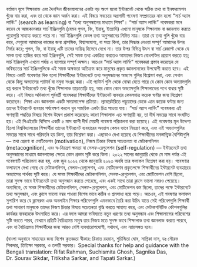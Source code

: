 বর্তমান যুগে শিক্ষালাভ এবং দৈনন্দিন জীবনযাপনের একটা বড় অংশ হলো ইন্টারনেট থেকে সঠিক তথ্য বা ইনফরমেশন খুঁজে বার করা, এবং তা থেকে জ্ঞান অর্জন করা। 
এই বিষয়ে সবচেয়ে অগ্রগামী গবেষণা সম্প্রদায়ের নাম হলো "সার্চ অ্যাস লার্নিং" (search as learning) বা "তথ্য অনুসন্ধানের মাধ্যমে শিক্ষা"। 
"সার্চ অ্যাস লার্নিং" গবেষকরা মনে করেন যে আজকালকার সার্চ ইঞ্জিনগুলি (যেমন গুগল, বিং, ইয়াহু, ইত্যাদি) এখনো মানুষকে শিক্ষালাভ বা জ্ঞানলাভ করতে পুরোপুরি সাহায্য করতে পারে না। 
সার্চ ইঞ্জিনগুলি কেবল তথ্য অনুসন্ধানের নিমিত্ত মাত্র। 
তারা যে তথ্য গুলি খুঁজে বার করে, সেগুলো আমাদের কাজের জন্য প্রাসঙ্গিক, বিশ্বাসযোগ্য, বা সত্য কিনা, তার সিদ্ধান্ত নেওয়া সম্পূর্ণ আমাদের উপর নির্ভর করে; গুগল, বিং, বা ইয়াহু এটি তাদের দায়িত্ব হিসেবে দেখে না। 
তার উপর বিভিন্ন উৎস বা সার্চ রেজাল্ট থেকে যে সমস্ত তথ্য হাজির করে সার্চ ইঞ্জিনগুলি, সেই সমস্ত তথ্য একত্রিত করতেও আমাদের নিজস্ব বোধশক্তির প্রয়োগ করতে হয়; সার্চ ইঞ্জিনগুলি এখনো পর্যন্ত এ ব্যাপারে সম্পূর্ণ অক্ষম। 
অতএব "সার্চ অ্যাস লার্নিং" গবেষকরা প্রস্তাব করেছেন যে ভবিষ্যতের সার্চ ইঞ্জিনগুলিকে এই সমস্ত অক্ষমতা অতিক্রম করে মানুষের প্রকৃত জ্ঞানলানভের উপযোগী করতে হবে। 
এই বিষয়ে একটি গবেষণার দিক হলো শিক্ষার্থীদের ইন্টারনেটে তথ্য অনুসন্ধানের অভ্যাস গুলির বিশ্লেষণ করা, এবং সেখান থেকে কিছু অভ্যাসের প্যাটার্ন বা নমুনা সংগ্রহ করা। 
এই প্যাটার্ন গুলি থেকে বোঝা যেতে পারে যে কোন কোন অভ্যাসগুলি রপ্ত করলে ইন্টারনেটে তথ্য খুঁজে শিক্ষালাভ তাড়াতাড়ি হয়, আর কোন কোন অভ্যাসগুলি শিক্ষালাভের পথে বাধার সৃষ্টি করে। 
এই বিষয়ে অধিকাংশ পূর্ববর্তী গবেষকরা শিক্ষার্থীদের ইন্টারনেট ব্যবহার কেবলমাত্র কয়েক ঘণ্টার জন্য বিশ্লেষণ করেছেন। 
শিক্ষা এবং জ্ঞানলাভ একটি সময়সাপেক্ষ প্রক্রিয়া। 
ল্যাবরেটরিতে পড়ুয়াদের ডেকে এনে কয়েক ঘণ্টার জন্য তাদের ইন্টারনেট ব্যবহার পর্যবেক্ষণ করলে খুব সাময়িক একটা চিত্র পাওয়া যায়। 
"সার্চ অ্যাস লার্নিং" গবেষকরা এই ক্ষণস্থায়ী পদ্ধতির বিষয়ে বিশেষ উদ্বেগ প্রকাশ করেছেন: কারণ শিক্ষালাভ এত ক্ষণস্থায়ী নয়, তা দীর্ঘ সময়ের সাথে সংঘটিত হয়। 
এই পিএইচডি থিসিসে একটি ৫ মাস ব্যাপী দীর্ঘ মেয়াদী গবেষণা পরিচালনা করা হয়েছে। 
এই গবেষণার মূল উদ্দেশ্য ছিলো বিশ্ববিদ্যালয়ের শিক্ষার্থীরা তাদের ইন্টারনেট ব্যবহারের অভ্যাস কেমন ভাবে নিয়ন্ত্রণ করে, এবং এই অভ্যাসগুলির সময়ের সাথে সাথে পরিবর্তন হয় কিনা, তার বিশ্লেষণ করা। 
এছাড়াও দেখা হয়েছে যে শিক্ষার্থীদের মনস্তাত্ত্বিক বৈশিষ্ট্যগুলি –-- তথা প্রেরণা বা মোটিভেশন (motivation), নিজস্ব চিন্তার বিষয়ে সচেতনতা বা মেটাকগনিশন (metacognition), এবং স্ব-নিয়ন্ত্রণ ক্ষমতা বা সেলফ-রেগুলেশন (self-regulation) –-- ইন্টারনেটে তথ্য অনুসন্ধানের মাধ্যমে জ্ঞানলাভের ক্ষেত্রে কোন প্রভাব সৃষ্টি করে কিনা।
২০২২ সালের জানুয়ারি থেকে মে মাস পর্যন্ত এই গবেষণাটি পরিচালনা করা হয়, এবং জুন ২০২২ থেকে জানুয়ারি ২০২৩ অবধি তার ফলাফল বিশ্লেষণ করা হয়।
গবেষণার ফলাফলে দেখা গেছে যে মেটাকগনিশন, সেলফ-রেগুলেশন, এবং মোটিভেশন প্রকৃতপক্ষে শিক্ষার্থীদের ইন্টারনেট ব্যবহারের অভ্যাসের পার্থক্য সৃষ্টি করে।
যে সমস্ত শিক্ষার্থীদের মেটাকগনিশন, সেলফ-রেগুলেশন, এবং মোটিভেশন বেশি ছিলো, তারা সুদক্ষ ভাবে ইন্টারনেটে তথ্য অনুসন্ধান করতে পেরেছে, এবং একই সাথে তারা ক্লাসে ভালো নম্বরও পেয়েছে। 
অন্যদিকে, যে সমস্ত শিক্ষার্থীদের মেটাকগনিশন, সেলফ-রেগুলেশন, এবং মোটিভেশন কম ছিলো, তাদের পক্ষে ইন্টারনেটে তথ্য অনুসন্ধান, এবং ক্লাসে ভালো নম্বর পাওয়া বিশেষ ভাবে কঠিন ও শ্রমসাধ্য হয়ে পড়ে। 
অতএব, এই গবষণার ফলাফল সুপারিশ করে যে ক্লাসরুম এবং অনলাইন শিক্ষার পরিবেশগুলি এমনভাবে তৈরি করা উচিৎ যাতে সেই পরিবেশগুলি শিক্ষার্থী তথা সাধারণ মানুষকে তাদের নিজস্ব চিন্তার বিষয়ে সচেতনতা বৃদ্ধি করতে সাহায্য করে, এবং মেটাকগনিটিভ কৌশলগুলির কার্যকর ব্যবহারকে উৎসাহিত করে। 
এর ফলে আমরা ভবিষ্যতে নতুন ধরণের তথ্য অনুসন্ধান এবং শিক্ষালাভের পরিবেশের সৃষ্টি করতে পারব, যেখানে প্রতিটি বৈচিত্র্যময় মানুষ তার নিজস্ব মতে সুদক্ষ ভাবে শিক্ষালাভ তথা জ্ঞানলাভ করতে পারবে, এবং যা বৈচিত্র্যময় শিক্ষার্থীদের জন্য আরও বেশি ব্যবহারোপযোগী, যথাযথ, এবং ন্যায়সঙ্গত হবে।
<!-- শিক্ষার্থীদের বৈচিত্র্যের মুখে আরও  হবে। -->




(বাংলা অনুবাদে সাহায্যের জন্য বিশেষ কৃতজ্ঞতা স্বীকার: রিফাত রহমান, শুচিস্মিতা ঘোষ, সাগ্নিকা দাস, ডঃ সৌরভ সিকদার, তিতিক্ষা সরকার, ও তপতী সরকার।
Special thanks for help and guidance with the Bengali translation: Rifat Rahman, Suchismita Ghosh, Sagnika Das, Dr. Sourav Sikdar, Titiksha Sarkar, and Tapati Sarkar.)



























<!-- বর্তমান যুগে শিক্ষালাভ এবং দৈনন্দিন জীবনযাপনের একটা বড় অংশ হলো ইন্টারনেট থেকে সঠিক তথ্য বা ইনফরমেশন খুঁজে বার করে তার থেকে জ্ঞান অর্জন করা।
এই বিষয়ে সবচেয়ে অগ্রগামী গবেষণা সম্প্রদায়ের নাম হলো "সার্চ অ্যাস লার্নিং" (search as learning) বা "তথ্য অনুসন্ধানের মাধ্যমে শিক্ষা"।
সার্চ অ্যাস লার্নিং গবেষকরা মনে করেন যে আজকালকার সার্চ ইঞ্জিনগুলি (যেমন গুগল, বিং, ইয়াহু, ইত্যাদি) এখনো মানুষকে শিক্ষালাভ বা জ্ঞানলাভ করতে পুরোপুরি সাহায্য করতে পারে না। সার্চ ইঞ্জিনগুলি এখনো কেবলমাত্র তথ্য অনুসন্ধানের নিমিত্ত মাত্র। সার্চ ইঞ্জিনগুলি যে তথ্য গুলো খুঁজে বার করে, সেগুলো আমাদের কাজের জন্য প্রাসঙ্গিক, বিশ্বাসযোগ্য, বা সত্য কিনা, তার সিদ্ধান্ত নেওয়া সম্পূর্ণ আমাদের উপর নির্ভর করে; গুগল এটি তাদের দায়িত্ব হিসেবে দেখে না।
তার উপর বিভিন্ন উৎস বা সার্চ রেজাল্ট থেকে যে সমস্ত তথ্য হাজির করে সার্চ ইঞ্জিনগুলো, সেই সমস্ত তথ্যের একত্রিত করতেও আমাদের নিজেদের বোধশক্তির প্রয়োগ করতে হয়; সার্চ ইঞ্জিনগুলি এখনো পর্যন্ত এ ব্যাপারে সম্পূর্ণ অক্ষম। 
অতএব সার্চ অ্যাস লার্নিং গবেষকরা প্রস্তাব করেছেন যে ভবিষ্যতের সার্চ ইঞ্জিনগুলি কে এই সমস্ত অক্ষমতা অতিক্রম করে মানুষের প্রকৃত জ্ঞানলানভের কার্যকরী হতে হবে।
এই বিষয়ে একটি গবেষণার দিক হলো শিক্ষার্থীদের ইন্টারনেটে তথ্য অনুসন্ধানের অভ্যাস গুলির বিশ্লেষণ করা, এবং সেখান থেকে কিছু অভ্যাসের প্যাটার্ন বা নমুনা সংগ্রহ করা; জাতে বোঝা যায় যে কোন কোন অভ্যাসগুলি রপ্ত করলে ইন্টারনেটে তথ্য খুঁজে শিক্ষালাভ তাড়াতাড়ি হয়, আর কোন কোন অভ্যাস শিক্ষালাভের পথে বাধার সৃষ্টি করে। 
এই বিষয়ে অধিকাংশ পূর্ববর্তী গবেষণাগুলি  -->

<!-- না পারে  খুঁজে বার করা তথ্য গুলির সঠিক মূল্যায়ন করতে, এবং না পারে যে তথ্য গুলি খুঁজে বার করেছে, 
অনুসন্ধান ইঞ্জিনগুলি আমরা যে উত্তরগুলি পুনরুদ্ধার করি তা  আমাদের সাহায্য করে না - ফলাফলগুলি প্রাসঙ্গিক, বিশ্বাসযোগ্য, সত্য কিনা তা সিদ্ধান্ত নেওয়া আমাদের উপর নির্ভর করে; 
সার্চ ইঞ্জিন আমাদের সেন্সমেক করতে সাহায্য করে না - আমরা আমাদের জ্ঞানে যা পেয়েছি তা একীভূত করতে আমাদের মনকে ব্যবহার করতে হবে। -->
<!-- 
Bengali version of abstract: TBD.
আমার পিএইচডি এডভাইসর পরামর্শ দিয়েছেন যে এই থিসিস এর একটি বাংলা ভাসায় সারসংক্ষেপ ও লিখতে। উনি ওনার থিসিস এর সারসংক্ষেপ ইংরেজি এবং পোলিশ দুই ভাষায় লিখেছিলেন।
থিসিসের প্রথম খসড়া জমা দেওয়ার পরে বাংলা সারসংক্ষেপ টি আরও বিস্তারিতভাবে লেখা হবে।
বাংলা সংস্করণ এর উৎসর্গ: দিদার জন্য.
Bengali version of abstract: TBD.

বর্তমান যুগে শিক্ষার একটা বড় অংশ হলো ইন্টারনেটের বিপুল তথ্যের ভাণ্ডার -- যা প্রায় প্রতিটি ছাত্রের নখদর্পণে সর্বব্যাপী উপস্থিত -- সেই তথ্যের ভাণ্ডারে অনুসন্ধান করা, উপযুক্ত তথ্য সংগ্রহণ করা, এবং সংগৃহীত তথ্যের বিশ্লেষণ করা।
শিক্ষা, বা জ্ঞানের শূন্যস্থান পূরণ করা তথ্য অনুসন্ধানের একটি গুরুত্বপূর্ণ কারণ হিসাবে প্রতিষ্ঠিত।
"Search as Learning" বা "অনুসন্ধানের মাধ্যমে শিক্ষা" -- এই সম্প্রদায়ের গবেষকরা মনে করেন যে বর্তমান "সার্চ ইঞ্জিন" বা 


বাংলা অনুবাদের জন্য বিশেষ কৃতজ্ঞতা স্বীকার : আসিফ শাহরিয়ার 
জার্মানির হামবুর্গ শহরে CHI ২০২৩ সম্মেলনে ওনার সাথে আমার পরিচয়  -->

<!-- Original template:

(tie back to PhD Statement of Purpose)

Installed on Windows + Syncing with box.

This *R Markdown* template is for writing an Oxford University thesis. The template is built using Yihui Xie's `bookdown` package, with heavy inspiration from Chester Ismay's `thesisdown` and the `OxThesis` \LaTeX\ template (most recently adapted by John McManigle).

This template's sample content include illustrations of how to write a thesis in R Markdown, and largely follows the structure from [this R Markdown workshop](https://ulyngs.github.io/rmarkdown-workshop-2019/).

Congratulations for taking a step further into the lands of open, reproducible science by writing your thesis using a tool that allows you to transparently include tables and dynamically generated plots directly from the underlying data. Hip hooray! 

-->
